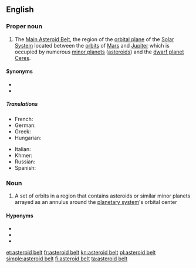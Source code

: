 {{also|Asteroid Belt|asteroid belt}}
==English==
{{wikipedia}}

===Proper noun===
{{en-proper-noun}}

# {{lb|en|astronomy}} The [[Main Asteroid Belt]], the region of the [[orbital plane]] of the [[Solar System]] located between the [[orbit]]s of [[Mars]] and [[Jupiter]] which is occupied by numerous [[minor planet]]s ([[asteroid]]s) and the [[dwarf planet]] [[Ceres]].

====Synonyms====
* {{l|en|Asteroid Belt}}
* {{l|en|Main Asteroid Belt}}

=====Translations=====
{{trans-top|region of the solar system}}
* French: {{t+|fr|ceinture d’astéroïdes|f}}
* German: {{t+|de|Asteroidengürtel|m}}
* Greek: {{t|el|ζώνη αστεροειδών|n}}
* Hungarian: {{t|hu|kisbolygóöv}}
{{trans-mid}}
* Italian: {{t|it|cintura asteroidale|f}}
* Khmer: {{t|km|ខ្សែក្រវាត់តារាសណ្ឋាន|tr=khseh krovat dara son tharn|sc=Khmr}}
* Russian: {{t+|ru|пояс астероидов|sc=Cyrl}}
* Spanish: {{t|es|cinturón de asteroides|m}}
{{trans-bottom}}

===Noun===
{{en-noun}}
# {{lb|en|astronomy}} A set of orbits in a region that contains asteroids or similar minor planets arrayed as an annulus around the [[planetary system]]'s orbital center

====Hyponyms====
* {{l|en|Main Asteroid Belt}}
* {{l|en|Kuiper Belt}}
* {{l|en|Kuiper belt}}

[[et:asteroid belt]]
[[fr:asteroid belt]]
[[kn:asteroid belt]]
[[pl:asteroid belt]]
[[simple:asteroid belt]]
[[fi:asteroid belt]]
[[ta:asteroid belt]]